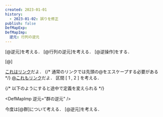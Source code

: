 ```yaml
---
created: 2023-01-01
history:
  - 2023-01-02: 誤りを修正
publish: false
DefMapExp:
DefMapImp:
  逆元: 行列の逆元
---
```


[@逆元]を考える．
[@行列の逆元]を考える．
[@逆操作]をする．

[@]

[これはリンク](https://example.com)だよ．
{/* 通常のリンクでは先頭の@をエスケープする必要がある */}
[\@これもリンク](https://example.com)だよ．
区間 [ 1 , 2 ] を考える．

{/* 以下のようにすると途中で定義を変えられる */}

<DefMapImp 逆元="群の逆元" />

今度は[@群]について考える．
[@逆元]を考える．
